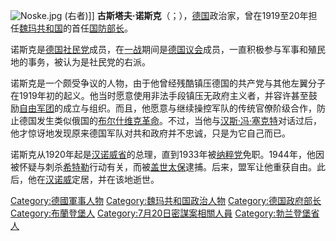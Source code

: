 {{unreferenced|time=2018-05-25T05:24:04+00:00}}
[[File:Noske.jpg|right]] (右者)]]
'''古斯塔夫·诺斯克'''（{{lang|de|Gustav Noske}}；{{bd|1868年|7月9日|1946年|11月30日|catIdx=N}}），[[德国|德国]]政治家，曾在1919至20年担任[[魏玛共和国|魏玛共和国]]的首任[[德国国防部长|国防部长]]。

诺斯克是[[德国社民党|德国社民党]]成员，在[[一战|一战]]期间是[[德国议会|德国议会]]成员，一直积极参与军事和殖民地的事务，被认为是社民党的右派。

诺斯克是一个颇受争议的人物，由于他曾经残酷镇压德国的共产党与其他左翼分子在1919年初的起义。他当时愿意使用非法手段镇压无政府主义者，并容许甚至鼓励[[自由军团|自由军团]]的成立与组织。而且，他愿意与继续操控军队的传统官僚阶级合作，防止德国发生类似俄国的[[十月革命|布尔什维克革命]]。不过，当他与[[汉斯·冯·塞克特|汉斯·冯·塞克特]]对话过后，他才惊讶地发现原来德国军队对共和政府并不忠诚，只是为它自己而已。

诺斯克从1920年起是[[汉诺威省|汉诺威省]]的总理，直到1933年被[[纳粹党|纳粹党]]免职。1944年，他因被怀疑与刺杀[[希特勒|希特勒]]行动有关，而被[[盖世太保|盖世太保]]逮捕。后来，盟军让他重获自由。此后，他在[[汉诺威|汉诺威]]定居，并在该地逝世。

{{start box}}
{{succession box | 1=首任国防部长 | 2=[[奥托·格斯勒|奥托·格斯勒]] | 3=[[德国国防部长|德国国防部长]] | 4=1919-20年 }}
{{end box}}

{{Authority control}}
{{DEFAULTSORT:Noske, Gustav}}
[[Category:德國軍事人物|Category:德國軍事人物]]
[[Category:魏玛共和国政治人物|Category:魏玛共和国政治人物]]
[[Category:德国政府部长|Category:德国政府部长]]
[[Category:布蘭登堡人|Category:布蘭登堡人]]
[[Category:7月20日密謀案相關人員|Category:7月20日密謀案相關人員]]
[[Category:勃兰登堡省人|Category:勃兰登堡省人]]